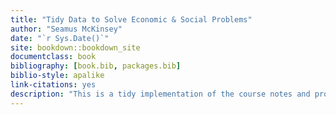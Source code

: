 ```yaml
--- 
title: "Tidy Data to Solve Economic & Social Problems"
author: "Seamus McKinsey"
date: "`r Sys.Date()`"
site: bookdown::bookdown_site
documentclass: book
bibliography: [book.bib, packages.bib]
biblio-style: apalike
link-citations: yes
description: "This is a tidy implementation of the course notes and project for 'Using Big Data to Solve Economic and Social Problems' by Raj Chetty at Harvard Opportunity Insights (https://opportunityinsights.org/course/)."
---
```

